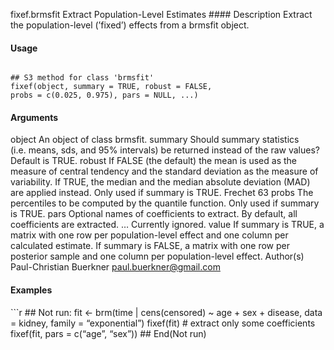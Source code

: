fixef.brmsfit Extract Population-Level Estimates
#### Description 
Extract the population-level (’fixed’) effects from a brmsfit object.

#### Usage
<pre><code>
## S3 method for class 'brmsfit'
fixef(object, summary = TRUE, robust = FALSE,
probs = c(0.025, 0.975), pars = NULL, ...)
</code></pre>
#### Arguments

object An object of class brmsfit.
summary Should summary statistics (i.e. means, sds, and 95% intervals) be returned instead
of the raw values? Default is TRUE.
robust If FALSE (the default) the mean is used as the measure of central tendency and
the standard deviation as the measure of variability. If TRUE, the median and the
median absolute deviation (MAD) are applied instead. Only used if summary is
TRUE.
Frechet 63
probs The percentiles to be computed by the quantile function. Only used if summary
is TRUE.
pars Optional names of coefficients to extract. By default, all coefficients are extracted.
... Currently ignored.
value
If summary is TRUE, a matrix with one row per population-level effect and one column per calculated
estimate. If summary is FALSE, a matrix with one row per posterior sample and one column per
population-level effect.
Author(s)
Paul-Christian Buerkner <paul.buerkner@gmail.com>

#### Examples 
```r
## Not run:
fit <- brm(time | cens(censored) ~ age + sex + disease,
data = kidney, family = "exponential")
fixef(fit)
# extract only some coefficients
fixef(fit, pars = c("age", "sex"))
## End(Not run)

